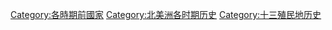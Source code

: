 [[Category:各時期前國家|Category:各時期前國家]]
[[Category:北美洲各时期历史|Category:北美洲各时期历史]]
[[Category:十三殖民地历史|Category:十三殖民地历史]]